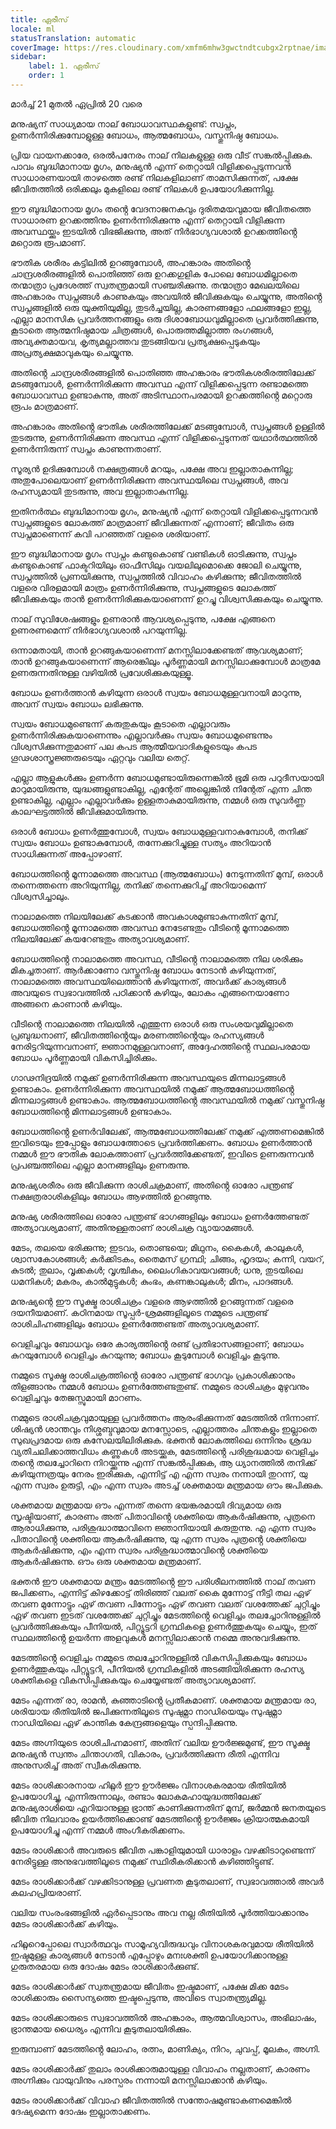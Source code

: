 ```yaml
---
title: ഏരീസ്
locale: ml
statusTranslation: automatic
coverImage: https://res.cloudinary.com/xmfm6mhw3gwctndtcubgx2rptnae/image/upload/v1741354450/small_cover_tratado_esoterico_de_astrologia_hermetica_6210a35442.webp
sidebar:
    label: 1. ഏരീസ്
    order: 1
---
```

മാർച്ച് 21 മുതൽ ഏപ്രിൽ 20 വരെ

മനുഷ്യന് സാധ്യമായ നാല് ബോധാവസ്ഥകളുണ്ട്: സ്വപ്നം, ഉണർന്നിരിക്കുമ്പോളുള്ള ബോധം, ആത്മബോധം, വസ്തുനിഷ്ഠ ബോധം.

പ്രിയ വായനക്കാരേ, ഒരൽപനേരം നാല് നിലകളുള്ള ഒരു വീട് സങ്കൽപ്പിക്കുക. പാവം ബുദ്ധിമാനായ മൃഗം, മനുഷ്യൻ എന്ന് തെറ്റായി വിളിക്കപ്പെടുന്നവൻ സാധാരണയായി താഴത്തെ രണ്ട് നിലകളിലാണ് താമസിക്കുന്നത്, പക്ഷേ ജീവിതത്തിൽ ഒരിക്കലും മുകളിലെ രണ്ട് നിലകൾ ഉപയോഗിക്കുന്നില്ല.

ഈ ബുദ്ധിമാനായ മൃഗം തൻ്റെ വേദനാജനകവും ദുരിതമയവുമായ ജീവിതത്തെ സാധാരണ ഉറക്കത്തിനും ഉണർന്നിരിക്കുന്നു എന്ന് തെറ്റായി വിളിക്കുന്ന അവസ്ഥയ്ക്കും ഇടയിൽ വിഭജിക്കുന്നു, അത് നിർഭാഗ്യവശാൽ ഉറക്കത്തിൻ്റെ മറ്റൊരു രൂപമാണ്.

ഭൗതിക ശരീരം കട്ടിലിൽ ഉറങ്ങുമ്പോൾ, അഹങ്കാരം അതിൻ്റെ ചാന്ദ്രശരീരങ്ങളിൽ പൊതിഞ്ഞ് ഒരു ഉറക്കഗുളിക പോലെ ബോധമില്ലാതെ തന്മാത്രാ പ്രദേശത്ത് സ്വതന്ത്രമായി സഞ്ചരിക്കുന്നു. തന്മാത്രാ മേഖലയിലെ അഹങ്കാരം സ്വപ്നങ്ങൾ കാണുകയും അവയിൽ ജീവിക്കുകയും ചെയ്യുന്നു, അതിൻ്റെ സ്വപ്നങ്ങളിൽ ഒരു യുക്തിയുമില്ല, തുടർച്ചയില്ല, കാരണങ്ങളോ ഫലങ്ങളോ ഇല്ല, എല്ലാ മാനസിക പ്രവർത്തനങ്ങളും ഒരു ദിശാബോധവുമില്ലാതെ പ്രവർത്തിക്കുന്നു, കൂടാതെ ആത്മനിഷ്ഠമായ ചിത്രങ്ങൾ, പൊരുത്തമില്ലാത്ത രംഗങ്ങൾ, അവ്യക്തമായവ, കൃത്യമല്ലാത്തവ തുടങ്ങിയവ പ്രത്യക്ഷപ്പെടുകയും അപ്രത്യക്ഷമാവുകയും ചെയ്യുന്നു.

അതിൻ്റെ ചാന്ദ്രശരീരങ്ങളിൽ പൊതിഞ്ഞ അഹങ്കാരം ഭൗതികശരീരത്തിലേക്ക് മടങ്ങുമ്പോൾ, ഉണർന്നിരിക്കുന്ന അവസ്ഥ എന്ന് വിളിക്കപ്പെടുന്ന രണ്ടാമത്തെ ബോധാവസ്ഥ ഉണ്ടാകുന്നു, അത് അടിസ്ഥാനപരമായി ഉറക്കത്തിൻ്റെ മറ്റൊരു രൂപം മാത്രമാണ്.

അഹങ്കാരം അതിൻ്റെ ഭൗതിക ശരീരത്തിലേക്ക് മടങ്ങുമ്പോൾ, സ്വപ്നങ്ങൾ ഉള്ളിൽ തുടരുന്നു, ഉണർന്നിരിക്കുന്ന അവസ്ഥ എന്ന് വിളിക്കപ്പെടുന്നത് യഥാർത്ഥത്തിൽ ഉണർന്നിരുന്ന് സ്വപ്നം കാണുന്നതാണ്.

സൂര്യൻ ഉദിക്കുമ്പോൾ നക്ഷത്രങ്ങൾ മറയും, പക്ഷേ അവ ഇല്ലാതാകുന്നില്ല; അതുപോലെയാണ് ഉണർന്നിരിക്കുന്ന അവസ്ഥയിലെ സ്വപ്നങ്ങൾ, അവ രഹസ്യമായി തുടരുന്നു, അവ ഇല്ലാതാകുന്നില്ല.

ഇതിനർത്ഥം ബുദ്ധിമാനായ മൃഗം, മനുഷ്യൻ എന്ന് തെറ്റായി വിളിക്കപ്പെടുന്നവൻ സ്വപ്നങ്ങളുടെ ലോകത്ത് മാത്രമാണ് ജീവിക്കുന്നത് എന്നാണ്; ജീവിതം ഒരു സ്വപ്നമാണെന്ന് കവി പറഞ്ഞത് വളരെ ശരിയാണ്.

ഈ ബുദ്ധിമാനായ മൃഗം സ്വപ്നം കണ്ടുകൊണ്ട് വണ്ടികൾ ഓടിക്കുന്നു, സ്വപ്നം കണ്ടുകൊണ്ട് ഫാക്ടറിയിലും ഓഫീസിലും വയലിലുമൊക്കെ ജോലി ചെയ്യുന്നു, സ്വപ്നത്തിൽ പ്രണയിക്കുന്നു, സ്വപ്നത്തിൽ വിവാഹം കഴിക്കുന്നു; ജീവിതത്തിൽ വളരെ വിരളമായി മാത്രം ഉണർന്നിരിക്കുന്നു, സ്വപ്നങ്ങളുടെ ലോകത്ത് ജീവിക്കുകയും താൻ ഉണർന്നിരിക്കുകയാണെന്ന് ഉറച്ചു വിശ്വസിക്കുകയും ചെയ്യുന്നു.

നാല് സുവിശേഷങ്ങളും ഉണരാൻ ആവശ്യപ്പെടുന്നു, പക്ഷേ എങ്ങനെ ഉണരണമെന്ന് നിർഭാഗ്യവശാൽ പറയുന്നില്ല.

ഒന്നാമതായി, താൻ ഉറങ്ങുകയാണെന്ന് മനസ്സിലാക്കേണ്ടത് ആവശ്യമാണ്; താൻ ഉറങ്ങുകയാണെന്ന് ആരെങ്കിലും പൂർണ്ണമായി മനസ്സിലാക്കുമ്പോൾ മാത്രമേ ഉണരുന്നതിനുള്ള വഴിയിൽ പ്രവേശിക്കുകയുള്ളൂ.

ബോധം ഉണർത്താൻ കഴിയുന്ന ഒരാൾ സ്വയം ബോധമുള്ളവനായി മാറുന്നു, അവന് സ്വയം ബോധം ലഭിക്കുന്നു.

സ്വയം ബോധമുണ്ടെന്ന് കരുതുകയും കൂടാതെ എല്ലാവരും ഉണർന്നിരിക്കുകയാണെന്നും എല്ലാവർക്കും സ്വയം ബോധമുണ്ടെന്നും വിശ്വസിക്കുന്നതുമാണ് പല കപട ആത്മീയവാദികളുടെയും കപട ഗൂഢശാസ്ത്രജ്ഞരുടെയും ഏറ്റവും വലിയ തെറ്റ്.

എല്ലാ ആളുകൾക്കും ഉണർന്ന ബോധമുണ്ടായിരുന്നെങ്കിൽ ഭൂമി ഒരു പറുദീസയായി മാറുമായിരുന്നു, യുദ്ധങ്ങളുണ്ടാകില്ല, എന്റേത് അല്ലെങ്കിൽ നിന്റേത് എന്ന ചിന്ത ഉണ്ടാകില്ല, എല്ലാം എല്ലാവർക്കും ഉള്ളതാകുമായിരുന്നു, നമ്മൾ ഒരു സുവർണ്ണ കാലഘട്ടത്തിൽ ജീവിക്കുമായിരുന്നു.

ഒരാൾ ബോധം ഉണർത്തുമ്പോൾ, സ്വയം ബോധമുള്ളവനാകുമ്പോൾ, തനിക്ക് സ്വയം ബോധം ഉണ്ടാകുമ്പോൾ, തന്നേക്കുറിച്ചുള്ള സത്യം അറിയാൻ സാധിക്കുന്നത് അപ്പോഴാണ്.

ബോധത്തിൻ്റെ മൂന്നാമത്തെ അവസ്ഥ (ആത്മബോധം) നേടുന്നതിന് മുമ്പ്, ഒരാൾ തന്നെത്തന്നെ അറിയുന്നില്ല, തനിക്ക് തന്നെക്കുറിച്ച് അറിയാമെന്ന് വിശ്വസിച്ചാലും.

നാലാമത്തെ നിലയിലേക്ക് കടക്കാൻ അവകാശമുണ്ടാകുന്നതിന് മുമ്പ്, ബോധത്തിൻ്റെ മൂന്നാമത്തെ അവസ്ഥ നേടേണ്ടതും വീടിന്റെ മൂന്നാമത്തെ നിലയിലേക്ക് കയറേണ്ടതും അത്യാവശ്യമാണ്.

ബോധത്തിൻ്റെ നാലാമത്തെ അവസ്ഥ, വീടിൻ്റെ നാലാമത്തെ നില ശരിക്കും മികച്ചതാണ്. ആർക്കാണോ വസ്തുനിഷ്ഠ ബോധം നേടാൻ കഴിയുന്നത്, നാലാമത്തെ അവസ്ഥയിലെത്താൻ കഴിയുന്നത്, അവർക്ക് കാര്യങ്ങൾ അവയുടെ സ്വഭാവത്തിൽ പഠിക്കാൻ കഴിയും, ലോകം എങ്ങനെയാണോ അങ്ങനെ കാണാൻ കഴിയും.

വീടിന്റെ നാലാമത്തെ നിലയിൽ എത്തുന്ന ഒരാൾ ഒരു സംശയവുമില്ലാതെ പ്രബുദ്ധനാണ്, ജീവിതത്തിൻ്റെയും മരണത്തിൻ്റെയും രഹസ്യങ്ങൾ നേരിട്ടറിയുന്നവനാണ്, ജ്ഞാനമുള്ളവനാണ്, അദ്ദേഹത്തിൻ്റെ സ്ഥലപരമായ ബോധം പൂർണ്ണമായി വികസിച്ചിരിക്കും.

ഗാഢനിദ്രയിൽ നമുക്ക് ഉണർന്നിരിക്കുന്ന അവസ്ഥയുടെ മിന്നലാട്ടങ്ങൾ ഉണ്ടാകാം. ഉണർന്നിരിക്കുന്ന അവസ്ഥയിൽ നമുക്ക് ആത്മബോധത്തിൻ്റെ മിന്നലാട്ടങ്ങൾ ഉണ്ടാകാം. ആത്മബോധത്തിൻ്റെ അവസ്ഥയിൽ നമുക്ക് വസ്തുനിഷ്ഠ ബോധത്തിൻ്റെ മിന്നലാട്ടങ്ങൾ ഉണ്ടാകാം.

ബോധത്തിൻ്റെ ഉണർവിലേക്ക്, ആത്മബോധത്തിലേക്ക് നമുക്ക് എത്തണമെങ്കിൽ ഇവിടെയും ഇപ്പോളും ബോധത്തോടെ പ്രവർത്തിക്കണം. ബോധം ഉണർത്താൻ നമ്മൾ ഈ ഭൗതിക ലോകത്താണ് പ്രവർത്തിക്കേണ്ടത്, ഇവിടെ ഉണരുന്നവൻ പ്രപഞ്ചത്തിലെ എല്ലാ മാനങ്ങളിലും ഉണരുന്നു.

മനുഷ്യശരീരം ഒരു ജീവിക്കുന്ന രാശിചക്രമാണ്, അതിൻ്റെ ഓരോ പന്ത്രണ്ട് നക്ഷത്രരാശികളിലും ബോധം ആഴത്തിൽ ഉറങ്ങുന്നു.

മനുഷ്യ ശരീരത്തിലെ ഓരോ പന്ത്രണ്ട് ഭാഗങ്ങളിലും ബോധം ഉണർത്തേണ്ടത് അത്യാവശ്യമാണ്, അതിനുള്ളതാണ് രാശിചക്ര വ്യായാമങ്ങൾ.

മേടം, തലയെ ഭരിക്കുന്നു; ഇടവം, തൊണ്ടയെ; മിഥുനം, കൈകൾ, കാലുകൾ, ശ്വാസകോശങ്ങൾ; കർക്കിടകം, തൈമസ് ഗ്രന്ഥി; ചിങ്ങം, ഹൃദയം; കന്നി, വയറ്, കുടൽ; തുലാം, വൃക്കകൾ; വൃശ്ചികം, ലൈംഗികാവയവങ്ങൾ; ധനു, തുടയിലെ ധമനികൾ; മകരം, കാൽമുട്ടുകൾ; കുംഭം, കണങ്കാലുകൾ; മീനം, പാദങ്ങൾ.

മനുഷ്യന്റെ ഈ സൂക്ഷ്മ രാശിചക്രം വളരെ ആഴത്തിൽ ഉറങ്ങുന്നത് വളരെ ദയനീയമാണ്. കഠിനമായ സൂപ്പർ-ശ്രമങ്ങളിലൂടെ നമ്മുടെ പന്ത്രണ്ട് രാശിചിഹ്നങ്ങളിലും ബോധം ഉണർത്തേണ്ടത് അത്യാവശ്യമാണ്.

വെളിച്ചവും ബോധവും ഒരേ കാര്യത്തിൻ്റെ രണ്ട് പ്രതിഭാസങ്ങളാണ്; ബോധം കുറയുമ്പോൾ വെളിച്ചം കുറയുന്നു; ബോധം കൂടുമ്പോൾ വെളിച്ചം കൂടുന്നു.

നമ്മുടെ സൂക്ഷ്മ രാശിചക്രത്തിൻ്റെ ഓരോ പന്ത്രണ്ട് ഭാഗവും പ്രകാശിക്കാനും തിളങ്ങാനും നമ്മൾ ബോധം ഉണർത്തേണ്ടതുണ്ട്. നമ്മുടെ രാശിചക്രം മുഴുവനും വെളിച്ചവും തേജസ്സുമായി മാറണം.

നമ്മുടെ രാശിചക്രവുമായുള്ള പ്രവർത്തനം ആരംഭിക്കുന്നത് മേടത്തിൽ നിന്നാണ്. ശിഷ്യൻ ശാന്തവും നിശ്ശബ്ദവുമായ മനസ്സോടെ, എല്ലാത്തരം ചിന്തകളും ഇല്ലാതെ സുഖപ്രദമായ ഒരു കസേലയിലിരിക്കുക. ഭക്തൻ ലോകത്തിലെ ഒന്നിനും ശ്രദ്ധ വ്യതിചലിക്കാത്തവിധം കണ്ണുകൾ അടയ്ക്കുക, മേടത്തിൻ്റെ പരിശുദ്ധമായ വെളിച്ചം തൻ്റെ തലച്ചോറിനെ നിറയ്ക്കുന്നു എന്ന് സങ്കൽപ്പിക്കുക, ആ ധ്യാനത്തിൽ തനിക്ക് കഴിയുന്നത്രയും നേരം ഇരിക്കുക, എന്നിട്ട് എ എന്ന സ്വരം നന്നായി തുറന്ന്, യു എന്ന സ്വരം ഉരുട്ടി, എം എന്ന സ്വരം അടച്ച് ശക്തമായ മന്ത്രമായ ഔം ജപിക്കുക.

ശക്തമായ മന്ത്രമായ ഔം എന്നത് തന്നെ ഭയങ്കരമായി ദിവ്യമായ ഒരു സൃഷ്ടിയാണ്, കാരണം അത് പിതാവിൻ്റെ ശക്തിയെ ആകർഷിക്കുന്നു, പുത്രനെ ആരാധിക്കുന്നു, പരിശുദ്ധാത്മാവിനെ ജ്ഞാനിയായി കരുതുന്നു. എ എന്ന സ്വരം പിതാവിൻ്റെ ശക്തിയെ ആകർഷിക്കുന്നു, യു എന്ന സ്വരം പുത്രൻ്റെ ശക്തിയെ ആകർഷിക്കുന്നു, എം എന്ന സ്വരം പരിശുദ്ധാത്മാവിൻ്റെ ശക്തിയെ ആകർഷിക്കുന്നു. ഔം ഒരു ശക്തമായ മന്ത്രമാണ്.

ഭക്തൻ ഈ ശക്തമായ മന്ത്രം മേടത്തിൻ്റെ ഈ പരിശീലനത്തിൽ നാല് തവണ ജപിക്കണം, എന്നിട്ട് കിഴക്കോട്ട് തിരിഞ്ഞ് വലത് കൈ മുന്നോട്ട് നീട്ടി തല ഏഴ് തവണ മുന്നോട്ടും ഏഴ് തവണ പിന്നോട്ടും ഏഴ് തവണ വലത് വശത്തേക്ക് ചുറ്റിച്ചും ഏഴ് തവണ ഇടത് വശത്തേക്ക് ചുറ്റിച്ചും മേടത്തിൻ്റെ വെളിച്ചം തലച്ചോറിനുള്ളിൽ പ്രവർത്തിക്കുകയും പീനിയൽ, പിറ്റ്യൂട്ടറി ഗ്രന്ഥികളെ ഉണർത്തുകയും ചെയ്യും, ഇത് സ്ഥലത്തിൻ്റെ ഉയർന്ന അളവുകൾ മനസ്സിലാക്കാൻ നമ്മെ അനുവദിക്കുന്നു.

മേടത്തിൻ്റെ വെളിച്ചം നമ്മുടെ തലച്ചോറിനുള്ളിൽ വികസിപ്പിക്കുകയും ബോധം ഉണർത്തുകയും പിറ്റ്യൂട്ടറി, പീനിയൽ ഗ്രന്ഥികളിൽ അടങ്ങിയിരിക്കുന്ന രഹസ്യ ശക്തികളെ വികസിപ്പിക്കുകയും ചെയ്യേണ്ടത് അത്യാവശ്യമാണ്.

മേടം എന്നത് രാ, രാമൻ, കുഞ്ഞാടിൻ്റെ പ്രതീകമാണ്. ശക്തമായ മന്ത്രമായ രാ, ശരിയായ രീതിയിൽ ജപിക്കുന്നതിലൂടെ സുഷുമ്നാ നാഡിയെയും സുഷുമ്നാ നാഡിയിലെ ഏഴ് കാന്തിക കേന്ദ്രങ്ങളെയും സ്പന്ദിപ്പിക്കുന്നു.

മേടം അഗ്നിയുടെ രാശിചിഹ്നമാണ്, അതിന് വലിയ ഊർജ്ജമുണ്ട്, ഈ സൂക്ഷ്മ മനുഷ്യൻ സ്വന്തം ചിന്താഗതി, വികാരം, പ്രവർത്തിക്കുന്ന രീതി എന്നിവ അനുസരിച്ച് അത് സ്വീകരിക്കുന്നു.

മേടം രാശിക്കാരനായ ഹിറ്റ്ലർ ഈ ഊർജ്ജം വിനാശകരമായ രീതിയിൽ ഉപയോഗിച്ചു, എന്നിരുന്നാലും, രണ്ടാം ലോകമഹായുദ്ധത്തിലേക്ക് മനുഷ്യരാശിയെ എറിയാനുള്ള ഭ്രാന്ത് കാണിക്കുന്നതിന് മുമ്പ്, ജർമ്മൻ ജനതയുടെ ജീവിത നിലവാരം ഉയർത്തിക്കൊണ്ട് മേടത്തിൻ്റെ ഊർജ്ജം ക്രിയാത്മകമായി ഉപയോഗിച്ചു എന്ന് നമ്മൾ അംഗീകരിക്കണം.

മേടം രാശിക്കാർ അവരുടെ ജീവിത പങ്കാളിയുമായി ധാരാളം വഴക്കിടാറുണ്ടെന്ന് നേരിട്ടുള്ള അനുഭവത്തിലൂടെ നമുക്ക് സ്ഥിരീകരിക്കാൻ കഴിഞ്ഞിട്ടുണ്ട്.

മേടം രാശിക്കാർക്ക് വഴക്കിടാനുള്ള പ്രവണത കൂടുതലാണ്, സ്വഭാവത്താൽ അവർ കലഹപ്രിയരാണ്.

വലിയ സംരംഭങ്ങളിൽ ഏർപ്പെടാനും അവ നല്ല രീതിയിൽ പൂർത്തിയാക്കാനും മേടം രാശിക്കാർക്ക് കഴിയും.

ഹിറ്റ്ലറെപ്പോലെ സ്വാർത്ഥവും സാമൂഹ്യവിരുദ്ധവും വിനാശകരവുമായ രീതിയിൽ ഇഷ്ടമുള്ള കാര്യങ്ങൾ നേടാൻ എപ്പോഴും മനഃശക്തി ഉപയോഗിക്കാനുള്ള ഗുരുതരമായ ഒരു ദോഷം മേടം രാശിക്കാർക്കുണ്ട്.

മേടം രാശിക്കാർക്ക് സ്വതന്ത്രമായ ജീവിതം ഇഷ്ടമാണ്, പക്ഷേ മിക്ക മേടം രാശിക്കാരും സൈന്യത്തെ ഇഷ്ടപ്പെടുന്നു, അവിടെ സ്വാതന്ത്ര്യമില്ല.

മേടം രാശിക്കാരുടെ സ്വഭാവത്തിൽ അഹങ്കാരം, ആത്മവിശ്വാസം, അഭിലാഷം, ഭ്രാന്തമായ ധൈര്യം എന്നിവ കൂടുതലായിരിക്കും.

ഇരുമ്പാണ് മേടത്തിൻ്റെ ലോഹം, രത്നം, മാണിക്യം, നിറം, ചുവപ്പ്, മൂലകം, അഗ്നി.

മേടം രാശിക്കാർക്ക് തുലാം രാശിക്കാരുമായുള്ള വിവാഹം നല്ലതാണ്, കാരണം അഗ്നിക്കും വായുവിനും പരസ്പരം നന്നായി മനസ്സിലാക്കാൻ കഴിയും.

മേടം രാശിക്കാർക്ക് വിവാഹ ജീവിതത്തിൽ സന്തോഷമുണ്ടാകണമെങ്കിൽ ദേഷ്യമെന്ന ദോഷം ഇല്ലാതാക്കണം.

